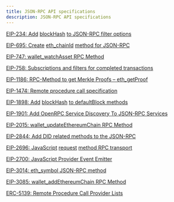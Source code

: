 ```yaml
---
title: JSON-RPC API specifications
description: JSON-RPC API specifications
---
```


[EIP-234: Add](https://eips.ethereum.org/EIPS/eip-234) [blockHash](https://eips.ethereum.org/EIPS/eip-234) [to JSON-RPC filter options](https://eips.ethereum.org/EIPS/eip-234)

[EIP-695: Create](https://eips.ethereum.org/EIPS/eip-695) [eth\_chainId](https://eips.ethereum.org/EIPS/eip-695) [method for JSON-RPC](https://eips.ethereum.org/EIPS/eip-695)

[EIP-747: wallet\_watchAsset RPC Method](https://eips.ethereum.org/EIPS/eip-747)

[EIP-758: Subscriptions and filters for completed transactions](https://eips.ethereum.org/EIPS/eip-758)

[EIP-1186: RPC-Method to get Merkle Proofs – eth\_getProof](https://eips.ethereum.org/EIPS/eip-1186)

[EIP-1474: Remote procedure call specification](https://eips.ethereum.org/EIPS/eip-1474)

[EIP-1898: Add](https://eips.ethereum.org/EIPS/eip-1898) [blockHash](https://eips.ethereum.org/EIPS/eip-1898) [to defaultBlock methods](https://eips.ethereum.org/EIPS/eip-1898)

[EIP-1901: Add OpenRPC Service Discovery To JSON-RPC Services](https://eips.ethereum.org/EIPS/eip-1901)

[EIP-2015: wallet\_updateEthereumChain RPC Method](https://eips.ethereum.org/EIPS/eip-2015)

[EIP-2844: Add DID related methods to the JSON-RPC](https://eips.ethereum.org/EIPS/eip-2844)

[EIP-2696: JavaScript](https://eips.ethereum.org/EIPS/eip-2696) [request](https://eips.ethereum.org/EIPS/eip-2696) [method RPC transport](https://eips.ethereum.org/EIPS/eip-2696)

[EIP-2700: JavaScript Provider Event Emitter](https://eips.ethereum.org/EIPS/eip-2700)

[EIP-3014: eth\_symbol JSON-RPC method](https://eips.ethereum.org/EIPS/eip-3014)

[EIP-3085: wallet\_addEthereumChain RPC Method](https://eips.ethereum.org/EIPS/eip-3085)

[ERC-5139: Remote Procedure Call Provider Lists](https://eips.ethereum.org/EIPS/eip-5139)
